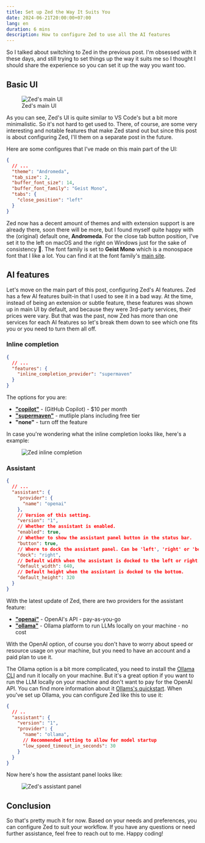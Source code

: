 ```yaml
---
title: Set up Zed the Way It Suits You
date: 2024-06-21T20:00:00+07:00
lang: en
duration: 6 mins
description: How to configure Zed to use all the AI features
---
```


So I talked about switching to Zed in the previous post. I'm obsessed with it these days, and still trying to set things up the way it suits me so I thought I should share the experience so you can set it up the way you want too.

## Basic UI

<figure class="md:pt-5 lg:pt-10">
  <div class="lg:scale-120 md:scale-110">
    <Image src={zedMainUI} alt="Zed's main UI" />
  </div>
  <figcaption class="important-mt8 text-center">
    Zed's main UI
  </figcaption>
</figure>

As you can see, Zed's UI is quite similar to VS Code's but a bit more minimalistic. So it's not hard to get used to. There, of course, are some very interesting and notable features that make Zed stand out but since this post is about configuring Zed, I'll them on a separate post in the future.

Here are some configures that I've made on this main part of the UI:

```json
{
  // ...
  "theme": "Andromeda",
  "tab_size": 2,
  "buffer_font_size": 14,
  "buffer_font_family": "Geist Mono",
  "tabs": {
    "close_position": "left"
  }
}
```

Zed now has a decent amount of themes and with extension support is are already there, soon there will be more, but I found myself quite happy with the (original) default one, **Andromeda**. For the close tab button position, I've set it to the left on macOS and the right on Windows just for the sake of consistency 👀. The font family is set to **Geist Mono** which is a monospace font that I like a lot. You can find it at the font family's [main site](https://vercel.com/font).

## AI features

Let's move on the main part of this post, configuring Zed's AI features. Zed has a few AI features built-in that I used to see it in a bad way. At the time, instead of being an extension or subtle feature, these features was shown up in main UI by default, and because they were 3rd-party services, their prices were vary. But that was the past, now Zed has more than one services for each AI features so let's break them down to see which one fits you or you need to turn them all off.

### Inline completion

```json
{
  // ...
  "features": {
    "inline_completion_provider": "supermaven"
  }
}
```
The options for you are:
- [**"copilot"**](https://github.com/features/copilot) - (GitHub Copilot) - $10 per month
- [**"supermaven"**](https://supermaven.com) - mutliple plans including free tier
- **"none"** - turn off the feature

In case you're wondering what the inline completion looks like, here's a example:

<figure>
  <img src={zedInlineCompletion.src} alt="Zed inline completion" class="rounded-lg shadow-lg" />
</figure>

### Assistant

```json
{
  // ...
  "assistant": {
    "provider": {
      "name": "openai"
    },
    // Version of this setting.
    "version": "1",
    // Whether the assistant is enabled.
    "enabled": true,
    // Whether to show the assistant panel button in the status bar.
    "button": true,
    // Where to dock the assistant panel. Can be 'left', 'right' or 'bottom'.
    "dock": "right",
    // Default width when the assistant is docked to the left or right.
    "default_width": 640,
    // Default height when the assistant is docked to the bottom.
    "default_height": 320
  }
}
```

With the latest update of Zed, there are two providers for the assistant feature:
- [**"openai"**](https://openai.com) - OpenAI's API - pay-as-you-go
- [**"ollama"**](https://ollama.com/) - Ollama platform to run LLMs locally on your machine - no cost

With the OpenAI option, of course you don't have to worry about speed or resource usage on your machine, but you need to have an account and a paid plan to use it.

The Ollama option is a bit more complicated, you need to install the [Ollama CLI](https://github.com/ollama-ai/ollama) and run it locally on your machine. But it's a great option if you want to run the LLM locally on your machine and don't want to pay for the OpenAI API. You can find more information about it [Ollams's quickstart](https://github.com/ollama/ollama/blob/main/README.md#quickstart). When you've set up Ollama, you can configure Zed like this to use it:

```json
{
  // ..
  "assistant": {
    "version": "1",
    "provider": {
      "name": "ollama",
      // Recommended setting to allow for model startup
      "low_speed_timeout_in_seconds": 30
    }
  }
}
```

Now here's how the assistant panel looks like:

<figure class="md:py-5 lg:py-12">
  <div class="lg:scale-120 md:scale-110">
    <Image src={zedAssistantPanel} alt="Zed's assistant panel" class="rounded shadow-lg" />
  </div>
</figure>

## Conclusion

So that's pretty much it for now. Based on your needs and preferences, you can configure Zed to suit your workflow. If you have any questions or need further assistance, feel free to reach out to me. Happy coding!
